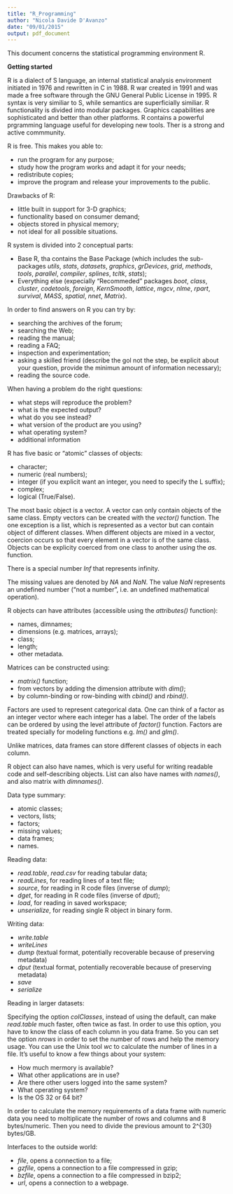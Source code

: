 ```yaml
---
title: "R_Programming"
author: "Nicola Davide D'Avanzo"
date: "09/01/2015"
output: pdf_document
---
```


This document concerns the statistical programming environment R.

**Getting started**

R is a dialect of S language, an internal statistical analysis environment initiated in 1976 and rewritten in C in 1988. R war created in 1991 and was made a free software through the GNU General Public License in 1995.
R syntax is very similiar to S, while semantics are superficially similiar. R functionality is divided into modular packages. Graphics capabilities are sophisticated and better than other platforms. R contains a powerful prgramming language useful for developing new tools. Ther is a strong and active commmunity.

R is free. This makes you able to:

* run the program for any purpose;
* study how the program works and adapt it for your needs;
* redistribute copies;
* improve the program and release your improvements to the public.

Drawbacks of R:

* little built in support for 3-D graphics;
* functionality based on consumer demand;
* objects stored in physical memory;
* not ideal for all possible situations.

R system is divided into 2 conceptual parts:

* Base R, tha contains the Base Package (which includes the sub-packages *utils*, *stats*, *datasets*, *graphics*, *grDevices*, *grid*, *methods*, *tools*, *parallel*, *compiler*, *splines*, *tcltk*, *stats*);
* Everything else (expecially "Recommeded" packages *boot*, *class*, *cluster*, *codetools*, *foreign*, *KernSmooth*, *lattice*, *mgcv*, *nlme*, *rpart*, *survival*, *MASS*, *spatial*, *nnet*, *Matrix*).

In order to find answers on R you can try by:

* searching the archives of the forum;
* searching the Web;
* reading the manual;
* reading a FAQ;
* inspection and experimentation;
* asking a skilled friend (describe the gol not the step, be explicit about your question, provide the minimun amount of information necessary);
* reading the source code.

When having a problem do the right questions:

* what steps will reproduce the problem?
* what is the expected output?
* what do you see instead?
* what version of the product are you using?
* what operating system?
* additional information

R has five basic or "atomic" classes of objects:

* character;
* numeric (real numbers);
* integer (if you explicit want an integer, you need to specify the L suffix);
* complex;
* logical (True/False).

The most basic object is a vector. A vector can only contain objects of the same class. Empty vectors can be created with the *vector()* function. The one exception is a list, which is represented as a vector but can contain object of different classes.
When different objects are mixed in a vector, coercion occurs so that every element in a vector is of the same class. Objects can be explicity coerced from one class to another using the *as.* function.

There is a special number *Inf* that represents infinity.

The missing values are denoted by *NA* and *NaN*. The value *NaN* represents an undefined number ("not a number", i.e. an undefined mathematical operation).

R objects can have attributes (accessible using the *attributes()*  function):

* names, dimnames;
* dimensions (e.g. matrices, arrays);
* class;
* length;
* other metadata.

Matrices can be constructed using:

* *matrix()* function;
* from vectors by adding the dimension attribute with *dim()*;
* by column-binding or row-binding with *cbind()* and *rbind()*.

Factors are used to represent categorical data. One can think of a factor as an integer vector where each integer has a label. The order of the labels can be ordered by using the level attribute of *factor()* function. Factors are treated specially for modeling functions e.g. *lm()* and *glm()*.

Unlike matrices, data frames can store different classes of objects in each column.

R object can also have names, which is very useful for writing readable code and self-describing objects. List can also have names with *names()*, and also matrix with *dimnames()*.

Data type summary:

* atomic classes;
* vectors, lists;
* factors;
* missing values;
* data frames;
* names.

Reading data:

* *read.table*, *read.csv* for reading tabular data;
* *readLines*, for reading lines of a text file;
* *source*, for reading in R code files (inverse of *dump*);
* *dget*,  for reading in R code files (inverse of *dput*);
* *load*, for reading in saved workspace;
* *unserialize*, for reading single R object in binary form.

Writing data:

* *write.table*
* *writeLines*
* *dump* (textual format, potentially recoverable because of preserving metadata)
* *dput* (textual format, potentially recoverable because of preserving metadata)
* *save*
* *serialize*

Reading in larger datasets:

Specifying the option *colClasses*, instead of using the default, can make *read.table* much faster, often twice as fast. In order to use this option, you have to know the class of each column in you data frame. So you can set the option *nrows* in order to set the number of rows and help the memory usage. You can use the Unix tool *wc* to calculate the number of lines in a file.
It's useful to know a few things about your system:

* How much mermory is available?
* What other applications are in use?
* Are there other users logged into the same system?
* What operating system?
* Is the OS 32 or 64 bit?

In order to calculate the memory requirements of a data frame with numeric data you need to moltiplicate the number of rows and columns and 8 bytes/numeric. Then you need to divide the previous amount to 2^{30} bytes/GB.

Interfaces to the outside world:

* *file*, opens a connection to a file;
* *gzfile*, opens a connection to a file compressed in gzip;
* *bzfile*, opens a connection to a file compressed in bzip2;
* *url*, opens a connection to a webpage.

